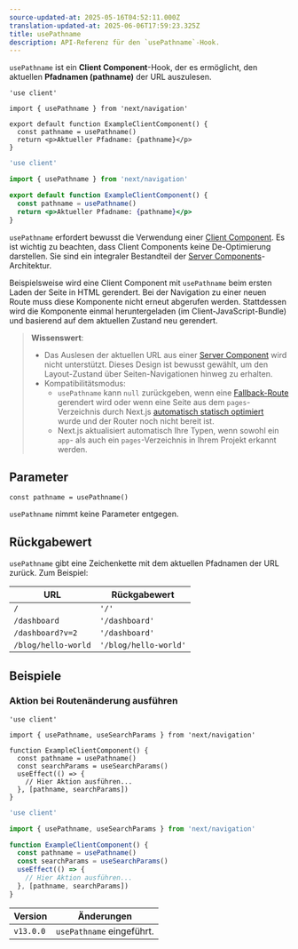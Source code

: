 ```yaml
---
source-updated-at: 2025-05-16T04:52:11.000Z
translation-updated-at: 2025-06-06T17:59:23.325Z
title: usePathname
description: API-Referenz für den `usePathname`-Hook.
---
```


`usePathname` ist ein **Client Component**-Hook, der es ermöglicht, den aktuellen **Pfadnamen (pathname)** der URL auszulesen.

```tsx filename="app/example-client-component.tsx" switcher
'use client'

import { usePathname } from 'next/navigation'

export default function ExampleClientComponent() {
  const pathname = usePathname()
  return <p>Aktueller Pfadname: {pathname}</p>
}
```

```jsx filename="app/example-client-component.js" switcher
'use client'

import { usePathname } from 'next/navigation'

export default function ExampleClientComponent() {
  const pathname = usePathname()
  return <p>Aktueller Pfadname: {pathname}</p>
}
```

`usePathname` erfordert bewusst die Verwendung einer [Client Component](/docs/app/building-your-application/rendering/client-components). Es ist wichtig zu beachten, dass Client Components keine De-Optimierung darstellen. Sie sind ein integraler Bestandteil der [Server Components](/docs/app/building-your-application/rendering/server-components)-Architektur.

Beispielsweise wird eine Client Component mit `usePathname` beim ersten Laden der Seite in HTML gerendert. Bei der Navigation zu einer neuen Route muss diese Komponente nicht erneut abgerufen werden. Stattdessen wird die Komponente einmal heruntergeladen (im Client-JavaScript-Bundle) und basierend auf dem aktuellen Zustand neu gerendert.

> **Wissenswert**:
>
> - Das Auslesen der aktuellen URL aus einer [Server Component](/docs/app/building-your-application/rendering/server-components) wird nicht unterstützt. Dieses Design ist bewusst gewählt, um den Layout-Zustand über Seiten-Navigationen hinweg zu erhalten.
> - Kompatibilitätsmodus:
>   - `usePathname` kann `null` zurückgeben, wenn eine [Fallback-Route](/docs/pages/api-reference/functions/get-static-paths#fallback-true) gerendert wird oder wenn eine Seite aus dem `pages`-Verzeichnis durch Next.js [automatisch statisch optimiert](/docs/pages/building-your-application/rendering/automatic-static-optimization) wurde und der Router noch nicht bereit ist.
>   - Next.js aktualisiert automatisch Ihre Typen, wenn sowohl ein `app`- als auch ein `pages`-Verzeichnis in Ihrem Projekt erkannt werden.

## Parameter

```tsx
const pathname = usePathname()
```

`usePathname` nimmt keine Parameter entgegen.

## Rückgabewert

`usePathname` gibt eine Zeichenkette mit dem aktuellen Pfadnamen der URL zurück. Zum Beispiel:

| URL                 | Rückgabewert           |
| ------------------- | --------------------- |
| `/`                 | `'/'`                 |
| `/dashboard`        | `'/dashboard'`        |
| `/dashboard?v=2`    | `'/dashboard'`        |
| `/blog/hello-world` | `'/blog/hello-world'` |

## Beispiele

### Aktion bei Routenänderung ausführen

```tsx filename="app/example-client-component.tsx" switcher
'use client'

import { usePathname, useSearchParams } from 'next/navigation'

function ExampleClientComponent() {
  const pathname = usePathname()
  const searchParams = useSearchParams()
  useEffect(() => {
    // Hier Aktion ausführen...
  }, [pathname, searchParams])
}
```

```jsx filename="app/example-client-component.js" switcher
'use client'

import { usePathname, useSearchParams } from 'next/navigation'

function ExampleClientComponent() {
  const pathname = usePathname()
  const searchParams = useSearchParams()
  useEffect(() => {
    // Hier Aktion ausführen...
  }, [pathname, searchParams])
}
```

| Version   | Änderungen                   |
| --------- | ------------------------- |
| `v13.0.0` | `usePathname` eingeführt. |